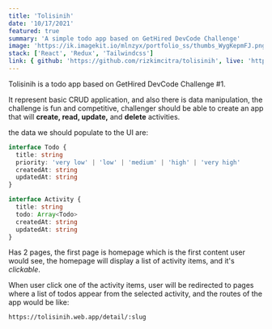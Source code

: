 ```yaml
---
title: 'Tolisinih'
date: '10/17/2021'
featured: true
summary: 'A simple todo app based on GetHired DevCode Challenge'
image: 'https://ik.imagekit.io/mlnzyx/portfolio_ss/thumbs_WygKepmFJ.png?ik-sdk-version=javascript-1.4.3&updatedAt=1636639029879'
stack: ['React', 'Redux', 'Tailwindcss']
link: { github: 'https://github.com/rizkimcitra/tolisinih', live: 'https://tolisinih.web.app/' }
---
```


Tolisinih is a todo app based on <ArticleLink href="https://blog.gethired.id/devcode-challenge-1st/" newTab>GetHired DevCode Challenge #1</ArticleLink>.

It represent basic CRUD application, and also there is data manipulation, the challenge is fun and competitive,
challenger should be able to create an app that will **create, read, update,** and **delete** activities.

the data we should populate to the UI are:

```ts
interface Todo {
  title: string
  priority: 'very low' | 'low' | 'medium' | 'high' | 'very high'
  createdAt: string
  updatedAt: string
}

interface Activity {
  title: string
  todo: Array<Todo>
  createdAt: string
  updatedAt: string
}
```

Has 2 pages, the first page is homepage which is the first content user would see, the homepage will display a list of activity items, and it's _clickable_.

When user click one of the activity items, user will be redirected to pages where a list of todos appear from the selected activity, and the routes of the app would be like:

```bash
https://tolisinih.web.app/detail/:slug
```
